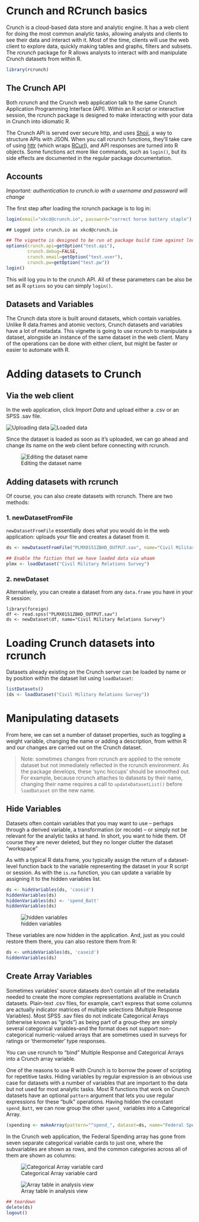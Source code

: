 <!--
%\VignetteEngine{knitr::knitr}
%\VignetteIndexEntry{Getting Started with RCrunch}
-->

# Crunch and RCrunch basics

Crunch is a cloud-based data store and analytic engine. It has a web client for doing the most common analytic tasks, allowing analysts and clients to see their data and interact with it. Most of the time, clients will use the web client to explore data, quickly making tables and graphs, filters and subsets. The *rcrunch* package for R allows analysts to interact with and manipulate Crunch datasets from within R.

```r
library(rcrunch)
```

## The Crunch API

Both *rcrunch* and the Crunch web application talk to the same Crunch Application Programming Interface (API). Within an R script or interactive session, the rcrunch package is designed to make interacting with your data in Crunch into idiomatic R.

The Crunch API is served over secure http, and uses [Shoji](https://bitbucket.org/fumanchu/shoji/src), a way to structure APIs with JSON. When you call rcrunch functions, they'll take care of using [httr](https://github.com/hadley/httr) (which wraps [RCurl](http://www.omegahat.org/RCurl/)), and API responses are turned into R objects. Some functions act more like commands, such as `login()`, but its side effects are documented in the regular package documentation.

## Accounts

*Important: authentication to crunch.io with a username and password will change*

The first step after loading the rcrunch package is to log in:
```r
login(email="xkcd@crunch.io", password="correct horse battery staple")
```
```
## Logged into crunch.io as xkcd@crunch.io
```

```r
## The vignette is designed to be run at package build time against localhost with nonsecure credentials!
options(crunch.api=getOption("test.api"), 
        crunch.debug=FALSE,
        crunch.email=getOption("test.user"),
        crunch.pw=getOption("test.pw"))
login()
```

This will log you in to the crunch API. All of these parameters can be also be set as R `options` so you can simply `login()`.

## Datasets and Variables

The Crunch data store is built around datasets, which contain variables. Unlike R data.frames and atomic vectors, Crunch datasets and variables have a lot of metadata. This vignette is going to use rcrunch to manipulate a dataset, alongside an instance of the same dataset in the web client. Many of the operations can be done with either client, but might be faster or easier to automate with R. 

# Adding datasets to Crunch

## Via the web client

In the web application, click *Import Data* and upload either a .csv or an SPSS .sav file. 

![Uploading data](upload.png)
![Loaded data](loaded.png)

Since the dataset is loaded as soon as it's uploaded, we can go ahead and change its name on the web client before connecting with rcrunch.

![Editing the dataset name](editName.png)

## Adding datasets with rcrunch

Of course, you can also create datasets with rcrunch. There are two methods:

### 1. newDatasetFromFile

`newDatasetFromFile` essentially does what you would do in the web application: uploads your file and creates a dataset from it.

```r
ds <- newDatasetFromFile("PLMX0151ZBHD_OUTPUT.sav", name="Civil Military Relations Survey")
```
```r
## Enable the fiction that we have loaded data via whaam
plmx <- loadDataset("Civil Military Relations Survey")
```

### 2. newDataset

Alternatively, you can create a dataset from any `data.frame` you have in your R session:

    library(foreign)
    df <- read.spss("PLMX0151ZBHD_OUTPUT.sav")
    ds <- newDataset(df, name="Civil Military Relations Survey")

# Loading Crunch datasets into rcrunch

Datasets already existing on the Crunch server can be loaded by name or by position within the dataset list using `loadDataset`:

```r
listDatasets()
(ds <- loadDataset("Civil Military Relations Survey"))
```

# Manipulating datasets

From here, we can set a number of dataset properties, such as toggling a weight variable, changing the name or adding a description, from within R and our changes are carried out on the Crunch dataset.

> Note: sometimes changes from rcrunch are applied to the remote dataset but not immediately reflected in the rcrunch environment. As the package develops, these 'sync hiccups' should be smoothed out.
> For example, because rcrunch attaches to datasets by their name, changing their name requires a call to `updateDatasetList()` before `loadDataset` on the new name.

## Hide Variables

Datasets often contain variables that you may want to use -- perhaps through a derived variable, a transformation (or recode) -- or simply not be relevant for the analytic tasks at hand. In short, you want to hide them. Of course they are never deleted, but they no longer clutter the dataset "workspace" 

As with a typical R data.frame, you typically assign the return of a dataset-level function back to the variable representing the dataset in your R script or session. As with the `is.na` function, you can update a variable by assigning it to the hidden variables list.

```r
ds <- hideVariables(ds, 'caseid')
hiddenVariables(ds)
hiddenVariables(ds) <- 'spend_Batt'
hiddenVariables(ds)
```

![hidden variables](hidden.png)

These variables are now hidden in the application. And, just as you could restore them there, you can also restore them from R:

```r
ds <- unhideVariables(ds, 'caseid')
hiddenVariables(ds)
```

## Create Array Variables

Sometimes variables' source datasets don't contain all of the metadata needed to create the more complex representations available in Crunch datasets. Plain-text .csv files, for example, can't express that some columns are actually indicator matrices of multiple selections (Multiple Response Variables). Most SPSS .sav files do not indicate Categorical Arrays (otherwise known as "grids") as being part of a group--they are simply several categorical variables--and the format does not support non-categorical numeric-valued arrays that are sometimes used in surveys for ratings or 'thermometer' type responses.

You can use rcrunch to "bind" Multiple Response and Categorical Arrays into a Crunch array variable.

One of the reasons to use R with Crunch is to borrow the power of scripting for repetitive tasks. Hiding variables by regular expression is an obvious use case for datasets with a number of variables that are important to the data but not used for most analytic tasks. Most R functions that work on Crunch datasets have an optional `pattern` argument that lets you use regular expressions for these "bulk" operations. Having hidden the constant `spend_Batt`, we can now group the other `spend_` variables into a Categorical Array.

```r
(spending <- makeArray(pattern="^spend_", dataset=ds, name="Federal Spending"))
```

In the Crunch web application, the Federal Spending array has gone from seven separate categorical variable cards to just one, where the subvariables are shown as rows, and the common categories across all of them are shown as columns:

![Categorical Array variable card](array-card.png)

![Array table in analysis view](array-table.png)


```r
## teardown
delete(ds)
logout()
```
